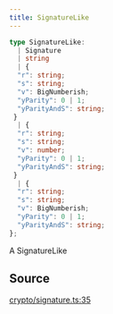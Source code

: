 ```yaml
---
title: SignatureLike
---
```


```ts
type SignatureLike: 
  | Signature
  | string
  | {
  "r": string;
  "s": string;
  "v": BigNumberish;
  "yParity": 0 | 1;
  "yParityAndS": string;
 }
  | {
  "r": string;
  "s": string;
  "v": number;
  "yParity": 0 | 1;
  "yParityAndS": string;
 }
  | {
  "r": string;
  "s": string;
  "v": BigNumberish;
  "yParity": 0 | 1;
  "yParityAndS": string;
};
```

A SignatureLike

## Source

[crypto/signature.ts:35](https://github.com/dominant-strategies/quais.js/blob/40f3917383e9421179ebdbc4076b907a7d088144/src/crypto/signature.ts#L35)
